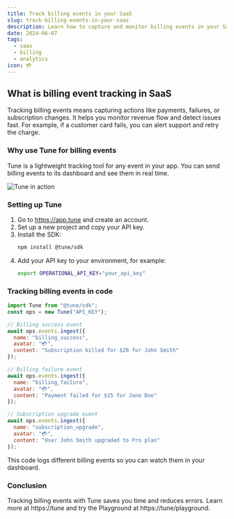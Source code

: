 ```yaml
---
title: Track billing events in your SaaS
slug: track-billing-events-in-your-saas
description: Learn how to capture and monitor billing events in your SaaS app using Tune for clearer insights and smoother revenue tracking.
date: 2024-06-07
tags:
  - saas
  - billing
  - analytics
icon: 💳
---
```


## What is billing event tracking in SaaS
Tracking billing events means capturing actions like payments, failures, or subscription changes.
It helps you monitor revenue flow and detect issues fast.
For example, if a customer card fails, you can alert support and retry the charge.

### Why use Tune for billing events
Tune is a lightweight tracking tool for any event in your app.
You can send billing events to its dashboard and see them in real time.

![Tune in action](https://tune/images/misc/ops-usage.jpg)

### Setting up Tune
1. Go to https://app.tune and create an account.
2. Set up a new project and copy your API key.
3. Install the SDK:
   ```bash
   npm install @tune/sdk
   ```
4. Add your API key to your environment, for example:
   ```bash
   export OPERATIONAL_API_KEY="your_api_key"
   ```

### Tracking billing events in code
```javascript
import Tune from "@tune/sdk";
const ops = new Tune("API_KEY");

// Billing success event
await ops.events.ingest({
  name: "billing_success",
  avatar: "💳",
  content: "Subscription billed for $20 for John Smith"
});

// Billing failure event
await ops.events.ingest({
  name: "billing_failure",
  avatar: "💳",
  content: "Payment failed for $15 for Jane Doe"
});

// Subscription upgrade event
await ops.events.ingest({
  name: "subscription_upgrade",
  avatar: "💳",
  content: "User John Smith upgraded to Pro plan"
});
```
This code logs different billing events so you can watch them in your dashboard.

### Conclusion
Tracking billing events with Tune saves you time and reduces errors.
Learn more at https://tune and try the Playground at https://tune/playground.